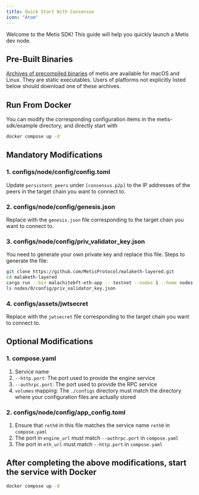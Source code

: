 ```yaml
---
title: Quick Start With Consensus
icon: "Atom"
---
```


Welcome to the Metis SDK! This guide will help you quickly launch a Metis dev node.

## Pre-Built Binaries

[Archives of precompiled binaries](https://github.com/MetisProtocol/metis-sdk/releases/) of metis are available for macOS and Linux. They are static executables. Users of platforms not explicitly listed below should download one of these archives.

## Run From Docker
You can modify the corresponding configuration items in the metis-sdk/example directory, and directly start with 
```bash
docker compose up -d
```

## Mandatory Modifications
### 1. configs/node/config/config.toml
Update `persistent_peers` under `[consensus.p2p]` to the IP addresses of the peers in the target chain you want to connect to.

### 2. configs/node/config/genesis.json
Replace with the `genesis.json` file corresponding to the target chain you want to connect to.

### 3. configs/node/config/priv_validator_key.json
You need to generate your own private key and replace this file. Steps to generate the file:
```bash
git clone https://github.com/MetisProtocol/malaketh-layered.git
cd malaketh-layered
cargo run --bin malachitebft-eth-app -- testnet --nodes 1 --home nodes
ls nodes/0/config/priv_validator_key.json
```

### 4. configs/assets/jwtsecret
Replace with the `jwtsecret` file corresponding to the target chain you want to connect to.

## Optional Modifications

### 1. compose.yaml
1. Service name
2. `--http.port`: The port used to provide the engine service
3. `--authrpc.port`: The port used to provide the RPC service
4. `volumes` mapping: The `./configs` directory must match the directory where your configuration files are actually stored

### 2. configs/node/config/app_config.toml
1. Ensure that `reth0` in this file matches the service name `reth0` in `compose.yaml`
2. The port in `engine_url` must match `--authrpc.port` in `compose.yaml`
3. The port in `eth_url` must match `--http.port` in `compose.yaml`

## After completing the above modifications, start the service with Docker
```bash
docker compose up -d
```
